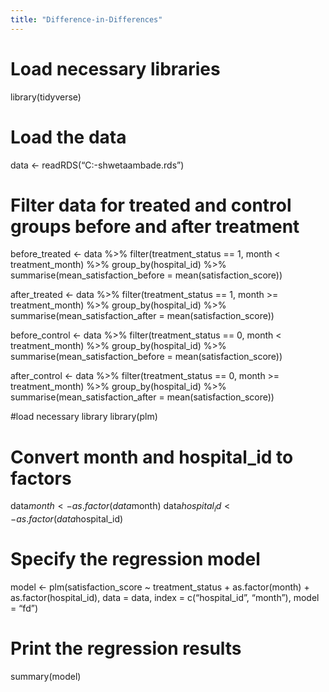 ```yaml
---
title: "Difference-in-Differences"
---
```


# Load necessary libraries
library(tidyverse)

# Load the data
data <- readRDS("C:\Users\Shweta\Documents\GitHub\cdsba-shwetaambade\data\hospdd.rds")

# Filter data for treated and control groups before and after treatment
before_treated <- data %>%
  filter(treatment_status == 1, month < treatment_month) %>%
  group_by(hospital_id) %>%
  summarise(mean_satisfaction_before = mean(satisfaction_score))

after_treated <- data %>%
  filter(treatment_status == 1, month >= treatment_month) %>%
  group_by(hospital_id) %>%
  summarise(mean_satisfaction_after = mean(satisfaction_score))

before_control <- data %>%
  filter(treatment_status == 0, month < treatment_month) %>%
  group_by(hospital_id) %>%
  summarise(mean_satisfaction_before = mean(satisfaction_score))

after_control <- data %>%
  filter(treatment_status == 0, month >= treatment_month) %>%
  group_by(hospital_id) %>%
  summarise(mean_satisfaction_after = mean(satisfaction_score))

#load necessary library
library(plm)

# Convert month and hospital_id to factors
data$month <- as.factor(data$month)
data$hospital_id <- as.factor(data$hospital_id)

# Specify the regression model
model <- plm(satisfaction_score ~ treatment_status + as.factor(month) + as.factor(hospital_id), 
             data = data, 
             index = c("hospital_id", "month"), 
             model = "fd")

# Print the regression results
summary(model)
